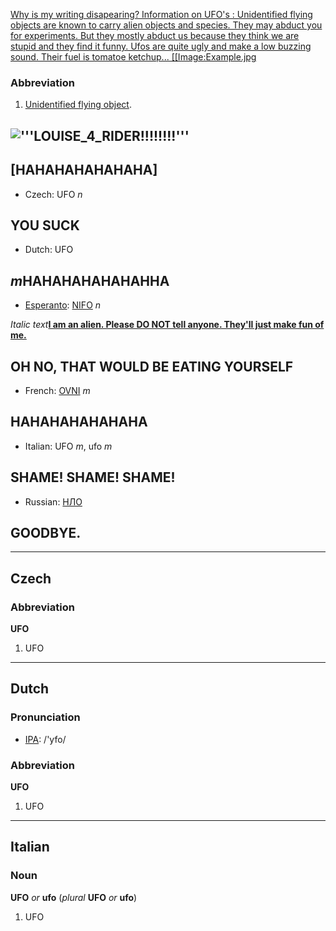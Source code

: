 

[[
Why is my writing disapearing?


Information on UFO's : 

Unidentified flying objects are known to carry alien objects and species. They may abduct you for experiments. But they mostly abduct us because they think we are stupid and they find it funny.
Ufos are quite ugly and make a low buzzing sound. Their fuel is tomatoe ketchup...

[[Image:Example.jpg]]



===Abbreviation=== 


#[[Unidentified flying object]].




== [[Image:'''LOUISE
4
RIDER!!!!!!!!''']] ==

== [HAHAHAHAHAHAHA] ==

*Czech: UFO ''n'' 

== YOU SUCK ==

*Dutch: UFO 

== ''m''HAHAHAHAHAHAHHA ==

*[[Esperanto]]: [[NIFO]] ''n''
  
''Italic text'''''[[I am an alien. Please DO NOT tell anyone. They'll just make fun of me.]]'''

== OH NO, THAT WOULD BE EATING YOURSELF ==

*French: [[OVNI]] ''m''

== HAHAHAHAHAHAHA ==

*Italian: UFO ''m'', ufo ''m'' 

== SHAME! SHAME! SHAME! ==

*Russian: [[НЛО]] 

== GOODBYE. ==
 

----

==Czech==
===Abbreviation===
'''UFO'''

#UFO

----
==Dutch==
=== Pronunciation ===
*[[w:IPA|IPA]]: /'yfo/

===Abbreviation===
'''UFO'''

#UFO

----
==Italian==
===Noun===
'''UFO''' ''or'' '''ufo''' (''plural'' '''UFO''' ''or'' '''ufo''')

#UFO